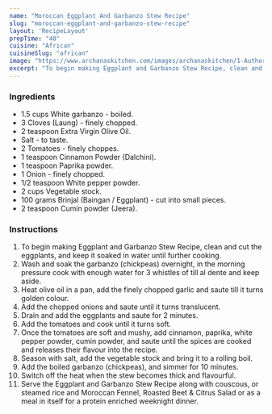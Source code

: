 ---
name: "Moroccan Eggplant And Garbanzo Stew Recipe"
slug: "moroccan-eggplant-and-garbanzo-stew-recipe"
layout: 'RecipeLayout'
prepTime: "40"
cuisine: "African"
cuisineSlug: "african"
image: "https://www.archanaskitchen.com/images/archanaskitchen/1-Author/nithya.anantham/Eggplant_and_Garbanzo_Stew_Recipe.jpg"
excerpt: "To begin making Eggplant and Garbanzo Stew Recipe, clean and cut the eggplants, and keep it soaked in water until further cooking"
---

### Ingredients

- 1.5 cups White garbanzo - boiled.
- 3 Cloves (Laung) - finely chopped.
- 2 teaspoon Extra Virgin Olive Oil.
- Salt - to taste.
- 2 Tomatoes - finely choppes.
- 1 teaspoon Cinnamon Powder (Dalchini).
- 1 teaspoon Paprika powder.
- 1 Onion - finely chopped.
- 1/2 teaspoon White pepper powder.
- 2 cups Vegetable stock.
- 100 grams Brinjal (Baingan / Eggplant) - cut into small pieces.
- 2 teaspoon Cumin powder (Jeera).

### Instructions

1. To begin making Eggplant and Garbanzo Stew Recipe, clean and cut the eggplants, and keep it soaked in water until further cooking.
1. Wash and soak the garbanzo (chickpeas) overnight, in the morning pressure cook with enough water for 3 whistles of till al dente and keep aside.
1. Heat olive oil in a pan, add the finely chopped garlic and saute till it turns golden colour.
1. Add the chopped onions and saute until it turns translucent.
1. Drain and add the eggplants and saute for 2 minutes.
1. Add the tomatoes and cook until it turns soft.
1. Once the tomatoes are soft and mushy, add cinnamon, paprika, white pepper powder, cumin powder, and saute until the spices are cooked and releases their flavour into the recipe.
1. Season with salt, add the vegetable stock and bring it to a rolling boil.
1. Add the boiled garbanzo (chickpeas), and simmer for 10 minutes.
1. Switch off the heat when the stew becomes thick and flavourful.
1. Serve the Eggplant and Garbanzo Stew Recipe along with couscous, or steamed rice and Moroccan Fennel, Roasted Beet & Citrus Salad or as a meal in itself for a protein enriched weeknight dinner.
